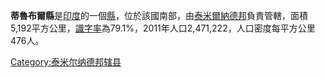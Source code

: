 '''蒂魯布爾縣'''是[[印度|印度]]的一個[[縣|縣]]，位於該國南部，由[[泰米爾納德邦|泰米爾納德邦]]負責管轄，面積5,192平方公里，[[識字率|識字率]]為79.1%，2011年人口2,471,222，人口密度每平方公里476人。

{{泰米尔纳德邦行政区划小作品}}
[[Category:泰米尔纳德邦辖县|Category:泰米尔纳德邦辖县]]
